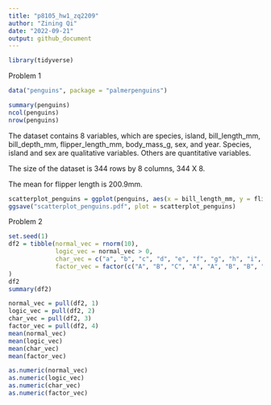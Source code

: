 ```yaml
---
title: "p8105_hw1_zq2209"
author: "Zining Qi"
date: "2022-09-21"
output: github_document
---
```

```r
library(tidyverse)
```


Problem 1
```r
data("penguins", package = "palmerpenguins")
```

```r
summary(penguins)
ncol(penguins)
nrow(penguins)
```

The dataset contains 8 variables, which are species, island, bill_length_mm, bill_depth_mm, flipper_length_mm, body_mass_g, sex, and year. Species, island and sex are qualitative variables. Others are quantitative variables. 

The size of the dataset is 344 rows by 8 columns, 344 X 8.

The mean for flipper length is 200.9mm. 

```r
scatterplot_penguins = ggplot(penguins, aes(x = bill_length_mm, y = flipper_length_mm, col = species)) + geom_point()
ggsave("scatterplot_penguins.pdf", plot = scatterplot_penguins)
```



Problem 2

```r
set.seed(1)
df2 = tibble(normal_vec = rnorm(10),
             logic_vec = normal_vec > 0,
             char_vec = c("a", "b", "c", "d", "e", "f", "g", "h", "i", "j"),
             factor_vec = factor(c("A", "B", "C", "A", "A", "B", "B", "B", "C", "C"))
)
df2
summary(df2)
```

```r
normal_vec = pull(df2, 1)
logic_vec = pull(df2, 2)
char_vec = pull(df2, 3)
factor_vec = pull(df2, 4)
mean(normal_vec)
mean(logic_vec)
mean(char_vec)
mean(factor_vec)
```

```r
as.numeric(normal_vec)
as.numeric(logic_vec)
as.numeric(char_vec)
as.numeric(factor_vec)
```


